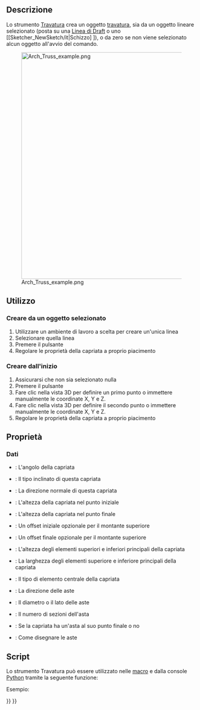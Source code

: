 <languages/>

<div class="mw-translate-fuzzy">
{{Docnav
|[[Arch_Fence/it|Recinzione]]
|[[Arch_Profile/it|Profilo]]
|[[Arch_Workbench/it|Arch]]
|IconL=Arch_Fence.svg
|IconR=Arch_Profile.svg
|IconC=Workbench_Arch.svg
}}
</div>

<div class="mw-translate-fuzzy">
{{GuiCommand/it
|Name=Arch Truss
|Name/it=Travatura
|MenuLocation=Arch → Travatura
|Workbenches=[[Arch_Workbench/it|Arch]]
|Version=0.19
}}
</div>

<span id="Description"></span>
==Descrizione==

<div class="mw-translate-fuzzy">
Lo strumento [[Arch_Truss/it|Travatura]] crea un oggetto [https://en.wikipedia.org/wiki/Truss travatura], sia da un oggetto lineare selezionato (posta su una [[Draft_Line/it|Linea di Draft]] o uno [[Sketcher_NewSketch/it|Schizzo] ]), o da zero se non viene selezionato alcun oggetto all'avvio del comando.
</div>

[[Image:Arch Truss example.png|600px]]

<span id="Usage"></span>
==Utilizzo==

<span id="Creating_from_a_selected_object"></span>
===Creare da un oggetto selezionato===

<div class="mw-translate-fuzzy">
# Utilizzare un ambiente di lavoro a scelta per creare un'unica linea
# Selezionare quella linea
# Premere il pulsante {{Button|[[Image:Arch Truss.svg|16px]] [[Arch_Truss/it|Travatura]]}}
# Regolare le proprietà della capriata a proprio piacimento
</div>

<span id="Creating_from_scratch"></span>
=== Creare dall'inizio ===

<div class="mw-translate-fuzzy">
# Assicurarsi che non sia selezionato nulla
# Premere il pulsante {{Button|[[Image:Arch Truss.svg|16px]] [[Arch_Truss/it|Travatura]]}}
# Fare clic nella vista 3D per definire un primo punto o immettere manualmente le coordinate X, Y e Z.
# Fare clic nella vista 3D per definire il secondo punto o immettere manualmente le coordinate X, Y e Z.
# Regolare le proprietà della capriata a proprio piacimento
</div>

<span id="Properties"></span>
==Proprietà==

<span id="Data"></span>
===Dati===

* {{PropertyData|TrussAngle}}: L'angolo della capriata
* {{PropertyData|SlantType}}: Il tipo inclinato di questa capriata
* {{PropertyData|Normal}}: La direzione normale di questa capriata
* {{PropertyData|HeightStart}}: L'altezza della capriata nel punto iniziale
* {{PropertyData|HeightEnd}}: L'altezza della capriata nel punto finale
* {{PropertyData|StrutStartOffset}}: Un offset iniziale opzionale per il montante superiore
* {{PropertyData|StrutEndOffset}}: Un offset finale opzionale per il montante superiore
* {{PropertyData|StrutHeight}}: L'altezza degli elementi superiori e inferiori principali della capriata
* {{PropertyData|StrutWidth}}: La larghezza degli elementi superiore e inferiore principali della capriata
* {{PropertyData|RodType}}: Il tipo di elemento centrale della capriata
* {{PropertyData|RodDirection}}: La direzione delle aste
* {{PropertyData|RodSize}}: Il diametro o il lato delle aste
* {{PropertyData|RodSections}}: Il numero di sezioni dell'asta
* {{PropertyData|RodEnd}}: Se la capriata ha un'asta al suo punto finale o no
* {{PropertyData|RodMode}}: Come disegnare le aste

<span id="Scripting"></span>
==Script==

Lo strumento Travatura può essere utilizzato nelle [[Macros/it|macro]] e dalla console [[FreeCAD_Scripting_Basics/it|Python]] tramite la seguente funzione:

{{Code|code=
Truss = makeFence([baseobj])
}}

Esempio:

{{Code|code=
import FreeCAD
import Draft
import Arch

p1 = FreeCAD.Vector(0,0,0)
p2 = FreeCAD.Vector(2000,0,0)
baseline = Draft.makeLine(p1,p2)
truss = Arch.makeTruss(baseline)
truss.HeightStart = 200
truss.HeightEnd = 400
# adjust other needed properties
}}


<div class="mw-translate-fuzzy">
{{Docnav
|[[Arch_Fence/it|Recinzione]]
|[[Arch_Profile/it|Profilo]]
|[[Arch_Workbench/it|Arch]]
|IconL=Arch_Fence.svg
|IconR=Arch_Profile.svg
|IconC=Workbench_Arch.svg
}}
</div>

{{BIM_Tools_navi{{#translation:}}}}
{{Userdocnavi{{#translation:}}}}